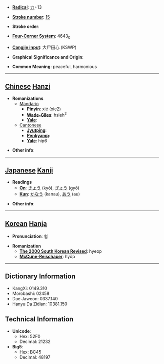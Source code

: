 * '''[[Wiktionary:Chinese radical index| Radical]]''': [[Wiktionary:Chinese radical index 力|力]]+13

* '''[[Wiktionary:Chinese total strokes index|Stroke number]]''': [[Wiktionary:Chinese total strokes index 15|15]]

* '''Stroke order''': 

* '''[[Wiktionary:Chinese four corner index|Four-Corner System]]''': 4643<sub>0</sub>

* '''[[Wiktionary:Chinese Cangjie index|Cangjie input]]''': 大尸田心 (KSWP)

* '''Graphical Significance and Origin''': 

* '''Common Meaning''': peaceful, harmonious

----

== [[Chinese]] [[Hanzi]] ==

* '''Romanizations'''
** [[Mandarin]]
*** '''[[Pinyin]]''': xié (xie2)
*** '''[[Wade-Giles]]''': hsieh<sup>2</sup>
*** '''[[Yale]]''': 
**[[Cantonese]]
***'''[[Jyutping]]''':
***'''[[Penkyamp]]''': 
***'''[[Yale]]''': hip6

* '''Other info''': 

----

== [[Japanese]] [[Kanji]] ==

* '''Readings'''
** '''[[On]]''': [[きょう]] (kyō), [[ぎょう]] (gyō)
** '''[[Kun]]''': [[かなう]] (kanau), [[あう]] (au)

* '''Other info''':  

----

== [[Korean]] [[Hanja]] ==

* '''Pronunciation''': 협

* '''Romanization'''
** '''[[The 2000 South Korean Revised Romanization|The 2000 South Korean Revised]]''': hyeop
** '''[[McCune-Reischauer]]''': hyŏp

----

== Dictionary Information ==

* KangXi: 0149.310
* Morobashi: 02458
* Dae Jaweon: 0337.140
* Hanyu Da Zidian: 10381.150

== Technical Information ==

* '''Unicode''':
** Hex: 52F0
** Decimal: 21232
* '''Big5''':
** Hex: BC45
** Decimal: 48197